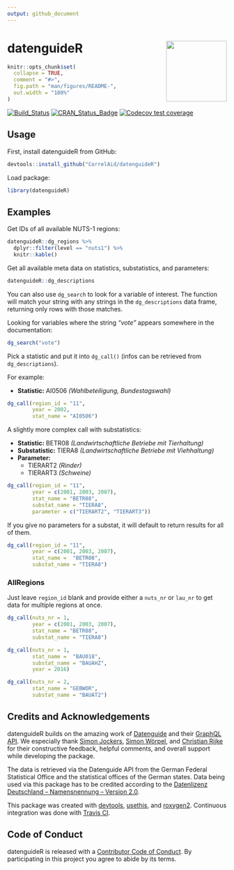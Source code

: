 ```yaml
---
output: github_document
---
```


<!-- README.md is generated from README.Rmd. Please edit that file -->

# datenguideR <img src='man/figures/logo.png' align="right" height="139" />

```r
knitr::opts_chunk$set(
  collapse = TRUE,
  comment = "#>",
  fig.path = "man/figures/README-",
  out.width = "100%"
)


```

<!-- badges: start -->
[![Build_Status](https://travis-ci.org/CorrelAid/datenguideR.svg?branch=master)](https://travis-ci.org/CorrelAid/datenguideR)
[![CRAN_Status_Badge](http://www.r-pkg.org/badges/version/datenguideR)](https://cran.r-project.org/package=datenguideR)
[![Codecov test coverage](https://codecov.io/gh/CorrelAid/datenguideR/branch/master/graph/badge.svg)](https://codecov.io/gh/CorrelAid/datenguideR?branch=master)
<!-- badges: end -->


## Usage

First, install datenguideR from GitHub:

```r
devtools::install_github("CorrelAid/datenguideR")
```

Load package:

```r
library(datenguideR)
```


## Examples

Get IDs of all available NUTS-1 regions:

```r
datenguideR::dg_regions %>%
  dplyr::filter(level == "nuts1") %>%
  knitr::kable()
```

Get all available meta data on statistics, substatistics, and parameters:

```r
datenguideR::dg_descriptions
```

You can also use `dg_search` to look for a variable of interest. The function will match your string with any strings in the `dg_descriptions` data frame, returning only rows with those matches.

Looking for variables where the string *"vote"* appears somewhere in the documentation:

```r
dg_search("vote")
```

Pick a statistic and put it into `dg_call()` (infos can be retrieved from `dg_descriptions`).

For example:

 - **Statistic:** AI0506 *(Wahlbeteiligung, Bundestagswahl)*

```r
dg_call(region_id = "11",
        year = 2002,
        stat_name = "AI0506")
```

A slightly more complex call with substatistics:

  - **Statistic:** BETR08 *(Landwirtschaftliche Betriebe mit Tierhaltung)*
  - **Substatistic:** TIERA8 *(Landwirtschaftliche Betriebe mit Viehhaltung)*
  - **Parameter:** 
    - TIERART2 *(Rinder)*
    - TIERART3 *(Schweine)*
    
```r

dg_call(region_id = "11", 
        year = c(2001, 2003, 2007), 
        stat_name = "BETR08", 
        substat_name = "TIERA8", 
        parameter = c("TIERART2", "TIERART3")) 
```

If you give no parameters for a substat, it will default to return results for all of them.

```r
dg_call(region_id = "11", 
        year = c(2001, 2003, 2007), 
        stat_name =  "BETR08", 
        substat_name = "TIERA8") 
```


### AllRegions

Just leave `region_id` blank and provide either a `nuts_nr` or `lau_nr` to get data for multiple regions at once.

```r
dg_call(nuts_nr = 1,
        year = c(2001, 2003, 2007), 
        stat_name = "BETR08", 
        substat_name = "TIERA8") 
```

```r
dg_call(nuts_nr = 1,
        stat_name =  "BAU018",
        substat_name = "BAUAHZ",
        year = 2016)
```

```r
dg_call(nuts_nr = 2, 
        stat_name = "GEBWOR", 
        substat_name = "BAUAT2")
```

<!-- # ```{r} -->
<!-- # library(datenguideR) -->
<!-- # debugonce(datenguideR:::add_substat_info) -->
<!-- # dg_call(lau_nr = 1, parent_chr = 10041,  -->
<!-- #         stat_name =  "BAU018", -->
<!-- #         substat_name = "BAUAHZ",) -->
<!-- # ``` -->


## Credits and Acknowledgements

datenguideR builds on the amazing work of [Datenguide](https://datengui.de/) and their [GraphQL API](https://github.com/datenguide/datenguide-api). We especially thank [Simon Jockers](https://twitter.com/sjockers), [Simon Wörpel](https://twitter.com/simonwoerpel), and [Christian Rijke](https://twitter.com/crijke) for their constructive feedback, helpful comments, and overall support while developing the package.

The data is retrieved via the Datenguide API from the German Federal Statistical Office and the statistical offices of the German states. Data being used via this package has to be credited according to the [Datenlizenz Deutschland – Namensnennung – Version 2.0](https://www.govdata.de/dl-de/by-2-0).

This package was created with [devtools](https://github.com/r-lib/devtools), [usethis](https://github.com/r-lib/usethis), and [roxygen2](https://github.com/r-lib/roxygen2). Continuous integration was done with [Travis CI](https://travis-ci.org/).


## Code of Conduct

datenguideR is released with a [Contributor Code of Conduct](CODE_OF_CONDUCT.md). By participating in this project you agree to abide by its terms.